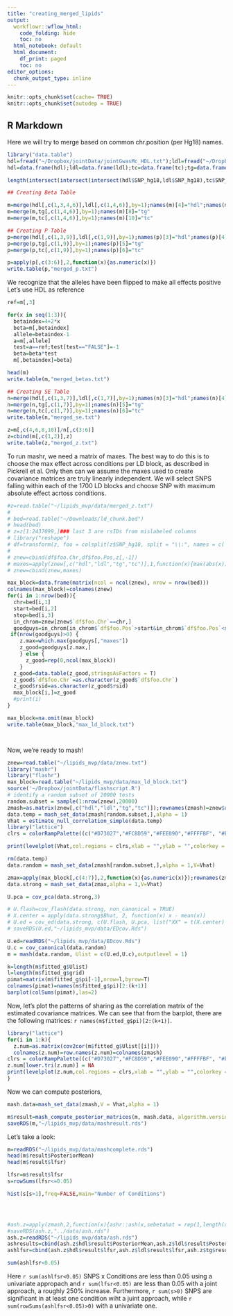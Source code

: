```yaml
---
title: "creating_merged_lipids"
output:
  workflowr::wflow_html:
    code_folding: hide
    toc: no
  html_notebook: default
  html_document:
    df_print: paged
    toc: no
editor_options:
  chunk_output_type: inline
---
```


```r
knitr::opts_chunk$set(cache= TRUE)
knitr::opts_chunk$set(autodep = TRUE)
```

## R Markdown

Here we will try to merge based on common chr.position (per Hg18) names.

```r
library("data.table")
hdl=fread("~/Dropbox/jointData/jointGwasMc_HDL.txt");ldl=fread("~/Dropbox/jointData/jointGwasMc_LDL.txt");tc=fread("~/Dropbox/jointData/jointGwasMc_TC.txt");tg=fread("~/Dropbox/jointData/jointGwasMc_TG.txt")
hdl=data.frame(hdl);ldl=data.frame(ldl);tc=data.frame(tc);tg=data.frame(tg)

length(intersect(intersect(intersect(hdl$SNP_hg18,ldl$SNP_hg18),tc$SNP_hg18),tg$SNP_hg18))

## Creating Beta Table

m=merge(hdl[,c(1,3,4,6)],ldl[,c(1,4,6)],by=1);names(m)[4]="hdl";names(m)[6]="ldl"
m=merge(m,tg[,c(1,4,6)],by=1);names(m)[8]="tg"
m=merge(m,tc[,c(1,4,6)],by=1);names(m)[10]="tc"

## Creating P Table
p=merge(hdl[,c(1,3,9)],ldl[,c(1,9)],by=1);names(p)[3]="hdl";names(p)[4]="ldl"
p=merge(p,tg[,c(1,9)],by=1);names(p)[5]="tg"
p=merge(p,tc[,c(1,9)],by=1);names(p)[6]="tc"

p=apply(p[,c(3:6)],2,function(x){as.numeric(x)})
write.table(p,"merged_p.txt")
```


We recognize that the alleles have been flipped to make all effects positive
Let's use HDL as reference
```r

ref=m[,3]

for(x in seq(1:3)){
  betaindex=4+2*x
  beta=m[,betaindex]
  allele=betaindex-1
  a=m[,allele]
  test=a==ref;test[test=="FALSE"]=-1
  beta=beta*test
  m[,betaindex]=beta}

head(m)
write.table(m,"merged_betas.txt")

## Creating SE Table
n=merge(hdl[,c(1,3,7)],ldl[,c(1,7)],by=1);names(n)[3]="hdl";names(n)[4]="ldl"
n=merge(n,tg[,c(1,7)],by=1);names(n)[5]="tg"
n=merge(n,tc[,c(1,7)],by=1);names(n)[6]="tc"
write.table(n,"merged_se.txt")

z=m[,c(4,6,8,10)]/n[,c(3:6)]
z=cbind(m[,c(1,2)],z)
write.table(z,"merged_z.txt")

```


To run mashr, we need a matrix of maxes. The best way to do this is to choose the max effect across conditions per LD block, as described in Pickrell et al. Only then can we assume the maxes used to create covariance matrices are truly linearly independent. We will select SNPS falling within each of the 1700 LD blocks and choose SNP with maximum absolute effect acrtoss conditions.

```r
#z=read.table("~/lipids_mvp/data/merged_z.txt")
# 
# bed=read.table("~/Downloads/ld_chunk.bed")
# head(bed)
# z=z[1:2437099,]### last 3 are rsIDs from mislabeled columns
# library("reshape")
# df=transform(z, foo = colsplit(z$SNP_hg18, split = "\\:", names = c('Chr', 'Pos')))
# 
# znew=cbind(df$foo.Chr,df$foo.Pos,z[,-1])
# maxes=apply(znew[,c("hdl","ldl","tg","tc")],1,function(x){max(abs(x))})
# znew=cbind(znew,maxes)

```

```r

max_block=data.frame(matrix(ncol = ncol(znew), nrow = nrow(bed)))
colnames(max_block)=colnames(znew)
for(i in 1:nrow(bed)){
  chr=bed[i,1]
  start=bed[i,2]
  stop=bed[i,3]
  in_chrom=znew[znew$`df$foo.Chr`==chr,]
  goodguys=in_chrom[in_chrom$`df$foo.Pos`>start&in_chrom$`df$foo.Pos`<stop,]
 if(nrow(goodguys)>0) {
    z.max=which.max(goodguys[,"maxes"])
    z_good=goodguys[z.max,]
    } else {
      z_good=rep(0,ncol(max_block))
    }
  z_good=data.table(z_good,stringsAsFactors = T)
  z_good$`df$foo.Chr`=as.character(z_good$`df$foo.Chr`)
  z_good$rsid=as.character(z_good$rsid)
  max_block[i,]=z_good
  #print(i)
}

max_block=na.omit(max_block)
write.table(max_block,"max_ld_block.txt")




```

Now, we're ready to mash!
```r

znew=read.table("~/lipids_mvp/data/znew.txt")
library("mashr")
library("flashr")
max_block=read.table("~/lipids_mvp/data/max_ld_block.txt")
source('~/Dropbox/jointData/flashscript.R')
# identify a random subset of 20000 tests
random.subset = sample(1:nrow(znew),20000)
zmash=as.matrix(znew[,c("hdl","ldl","tg","tc")]);rownames(zmash)=znew$rsid
data.temp = mash_set_data(zmash[random.subset,],alpha = 1)
Vhat = estimate_null_correlation_simple(data.temp)
library("lattice")
clrs = colorRampPalette((c("#D73027","#FC8D59","#FEE090","#FFFFBF", "#E0F3F8","#91BFDB","#4575B4")))(64)

print(levelplot(Vhat,col.regions = clrs,xlab = "",ylab = "",colorkey = TRUE,main="VHAT"))

rm(data.temp)
data.random = mash_set_data(zmash[random.subset,],alpha = 1,V=Vhat)

zmax=apply(max_block[,c(4:7)],2,function(x){as.numeric(x)});rownames(zmax)=max_block$rsid
data.strong = mash_set_data(zmax,alpha = 1,V=Vhat)

U.pca = cov_pca(data.strong,3)

# U.flash=cov_flash(data.strong, non_canonical = TRUE)
# X.center = apply(data.strong$Bhat, 2, function(x) x - mean(x))
# U.ed = cov_ed(data.strong, c(U.flash, U.pca, list("XX" = t(X.center) %*% X.center / nrow(X.center))))
# saveRDS(U.ed,"~/lipids_mvp/data/EDcov.Rds")

U.ed=readRDS("~/lipids_mvp/data/EDcov.Rds")
U.c = cov_canonical(data.random)
m = mash(data.random, Ulist = c(U.ed,U.c),outputlevel = 1)

k=length(m$fitted_g$Ulist)
l=length(m$fitted_g$grid)
pimat=matrix(m$fitted_g$pi[-1],nrow=l,byrow=T)
colnames(pimat)=names(m$fitted_g$pi)[2:(k+1)]
barplot(colSums(pimat),las=2)
```

Now, let's plot the patterns of sharing as the correlation matrix of the estimated covariance matrices. We can see that from the barplot, there are the following matrices: `r names(m$fitted_g$pi)[2:(k+1)]`.

```r
library("lattice")
for(i in 1:k){
  z.num=as.matrix(cov2cor(m$fitted_g$Ulist[[i]]))
  colnames(z.num)=row.names(z.num)=colnames(zmash)
clrs = colorRampPalette((c("#D73027","#FC8D59","#FEE090","#FFFFBF", "#E0F3F8","#91BFDB","#4575B4")))(64)
z.num[lower.tri(z.num)] = NA
print(levelplot(z.num,col.regions = clrs,xlab = "",ylab = "",colorkey = TRUE,main=paste0(names(m$fitted_g$Ulist)[[i]])))
}
```

Now we can compute posteriors,

```r

mash.data=mash_set_data(zmash,V = Vhat,alpha = 1)

m$result=mash_compute_posterior_matrices(m, mash.data, algorithm.version = "Rcpp")
saveRDS(m,"~/lipids_mvp/data/mashresult.rds")
```

Let's take a look:

```r
m=readRDS("~/lipids_mvp/data/mashcomplete.rds")
head(m$result$PosteriorMean)
head(m$result$lfsr)

lfsr=m$result$lfsr
s=rowSums(lfsr<=0.05)

hist(s[s>1],freq=FALSE,main="Number of Conditions")




#ash.z=apply(zmash,2,function(x){ashr::ash(x,sebetahat = rep(1,length(x)))})
#saveRDS(ash.z,"../data/ash.rds")
ash.z=readRDS("~/lipids_mvp/data/ash.rds")
ashresults=cbind(ash.z$hdl$result$PosteriorMean,ash.z$ldl$result$PosteriorMean,ash.z$tg$result$PosteriorMean,ash.z$tc$result$PosteriorMean)
ashlfsr=cbind(ash.z$hdl$result$lfsr,ash.z$ldl$result$lfsr,ash.z$tg$result$lfsr,ash.z$tc$result$lfsr)

sum(ashlfsr<0.05)
```

Here `r sum(ashlfsr<0.05)` SNPS x Conditions are less than 0.05 using a univariate appropach and `r sum(lfsr<0.05)` are less than 0.05 with a joint approach, a roughly 250% increase. Furthermore, `r sum(s>0)` SNPS are significant in at least one condition wiht a juint approach, while `r sum(rowSums(ashlfsr<0.05)>0)` with a univariate one.



